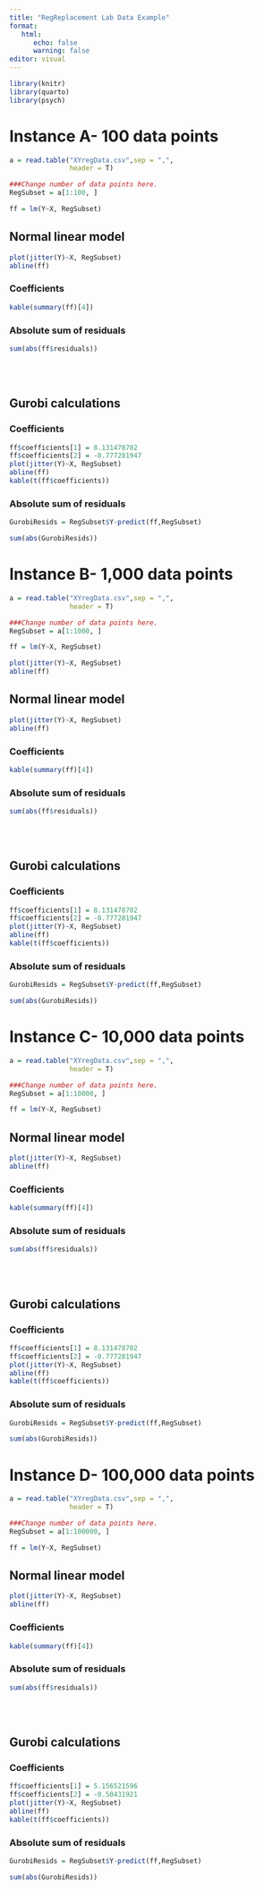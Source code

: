 ```yaml
---
title: "RegReplacement Lab Data Example"
format: 
   html:
      echo: false
      warning: false
editor: visual
---
```


```r
library(knitr)
library(quarto)
library(psych)

```

# Instance A- 100 data points

```r
a = read.table("XYregData.csv",sep = ",",
               header = T)

###Change number of data points here.
RegSubset = a[1:100, ]

ff = lm(Y~X, RegSubset)

```

## Normal linear model

```r
plot(jitter(Y)~X, RegSubset)
abline(ff)
```

### Coefficients

```r
kable(summary(ff)[4])
```
### Absolute sum of residuals

```r
sum(abs(ff$residuals))

```
<br><br>

## Gurobi calculations

### Coefficients

```r
ff$coefficients[1] = 8.131478702
ff$coefficients[2] = -0.777281947
plot(jitter(Y)~X, RegSubset)
abline(ff)
kable(t(ff$coefficients))
```
### Absolute sum of residuals

```r
GurobiResids = RegSubset$Y-predict(ff,RegSubset)

sum(abs(GurobiResids))

```


# Instance B- 1,000 data points

```r
a = read.table("XYregData.csv",sep = ",",
               header = T)

###Change number of data points here.
RegSubset = a[1:1000, ]

ff = lm(Y~X, RegSubset)

```

```r
plot(jitter(Y)~X, RegSubset)
abline(ff)
```
## Normal linear model
```r
plot(jitter(Y)~X, RegSubset)
abline(ff)
```
### Coefficients

```r
kable(summary(ff)[4])
```
### Absolute sum of residuals

```r
sum(abs(ff$residuals))

```
<br><br>

## Gurobi calculations

### Coefficients

```r
ff$coefficients[1] = 8.131478702
ff$coefficients[2] = -0.777281947
plot(jitter(Y)~X, RegSubset)
abline(ff)
kable(t(ff$coefficients))
```
### Absolute sum of residuals

```r
GurobiResids = RegSubset$Y-predict(ff,RegSubset)

sum(abs(GurobiResids))

```


# Instance C- 10,000 data points

```r
a = read.table("XYregData.csv",sep = ",",
               header = T)

###Change number of data points here.
RegSubset = a[1:10000, ]

ff = lm(Y~X, RegSubset)

```

## Normal linear model

```r
plot(jitter(Y)~X, RegSubset)
abline(ff)
```

### Coefficients

```r
kable(summary(ff)[4])
```
### Absolute sum of residuals

```r
sum(abs(ff$residuals))

```
<br><br>

## Gurobi calculations

### Coefficients

```r
ff$coefficients[1] = 8.131478702
ff$coefficients[2] = -0.777281947
plot(jitter(Y)~X, RegSubset)
abline(ff)
kable(t(ff$coefficients))
```
### Absolute sum of residuals

```r
GurobiResids = RegSubset$Y-predict(ff,RegSubset)

sum(abs(GurobiResids))

```

# Instance D- 100,000 data points

```r
a = read.table("XYregData.csv",sep = ",",
               header = T)

###Change number of data points here.
RegSubset = a[1:100000, ]

ff = lm(Y~X, RegSubset)

```

## Normal linear model
```r
plot(jitter(Y)~X, RegSubset)
abline(ff)
```
### Coefficients

```r
kable(summary(ff)[4])
```
### Absolute sum of residuals

```r
sum(abs(ff$residuals))

```
<br><br>

## Gurobi calculations

### Coefficients

```r
ff$coefficients[1] = 5.156521596
ff$coefficients[2] = -0.50431921
plot(jitter(Y)~X, RegSubset)
abline(ff)
kable(t(ff$coefficients))
```
### Absolute sum of residuals

```r
GurobiResids = RegSubset$Y-predict(ff,RegSubset)

sum(abs(GurobiResids))

```
